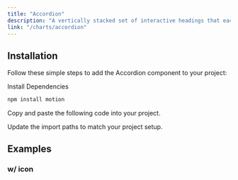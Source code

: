 ```yaml
---
title: "Accordion"
description: "A vertically stacked set of interactive headings that each reveal a section of content."
link: "/charts/accordion"
---
```


<ComponentPreview name="accordion-demo" />

## Installation

Follow these simple steps to add the Accordion component to your project:

<Steps>

<Step>Install Dependencies</Step>

```bash
npm install motion
```

<Step>Copy and paste the following code into your project.</Step>

<CollapsibleSource name="accordion" path="components/ui/accordion.tsx" />

<Step>Update the import paths to match your project setup.</Step>

</Steps>

## Examples

### w/ icon

<ComponentPreview name="accordion-icon" />
